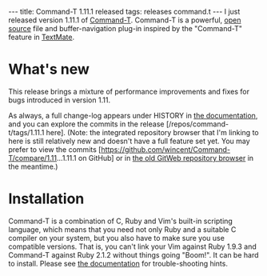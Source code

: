 ---
title: Command-T 1.11.1 released
tags: releases command.t
---
I just released version 1.11.1 of [[Command-T]]. Command-T is a powerful, [[open source]] file and buffer-navigation plug-in inspired by the "Command-T" feature in [[TextMate]].

= What's new =

This release brings a mixture of performance improvements and fixes for bugs introduced in version 1.11.

As always, a full change-log appears under HISTORY in [http://git.wincent.com/command-t.git/blob_plain/1.11.1:/doc/command-t.txt the documentation], and you can explore the commits in the release [/repos/command-t/tags/1.11.1 here]. (Note: the integrated repository browser that I'm linking to here is still relatively new and doesn't have a full feature set yet. You may prefer to view the commits [https://github.com/wincent/Command-T/compare/1.11...1.11.1 on GitHub] or in [http://git.wincent.com/command-t.git/shortlog/refs/tags/1.11.1 the old GitWeb repository browser] in the meantime.)

= Installation =

Command-T is a combination of C, Ruby and Vim's built-in scripting language, which means that you need not only Ruby and a suitable C compiler on your system, but you also have to make sure you use compatible versions. That is, you can't link your Vim against Ruby 1.9.3 and Command-T against Ruby 2.1.2 without things going "Boom!". It can be hard to install. Please see [http://git.wincent.com/command-t.git/blob_plain/HEAD:/doc/command-t.txt the documentation] for trouble-shooting hints.
